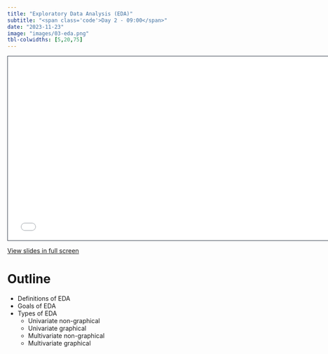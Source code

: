 ```yaml
---
title: "Exploratory Data Analysis (EDA)"
subtitle: "<span class='code'>Day 2 - 09:00</span>"
date: "2023-11-23"
image: "images/03-eda.png"
tbl-colwidths: [5,20,75]
---
```


```{=html}
<iframe class="slide-deck" src="../materials/03-eda.html" height="420" width="747" style="border: 1px solid #2e3846;"></iframe>
```

<a href='../materials/03-eda.html' target="_blank">View slides in full screen</a>

  
# Outline

-	Definitions of EDA
-	Goals of EDA
- Types of EDA
  -	Univariate non-graphical
  -	Univariate graphical
  -	Multivariate non-graphical
  -	Multivariate graphical
